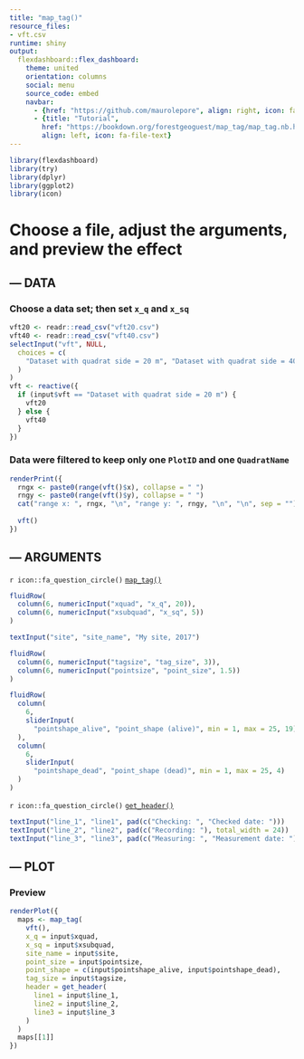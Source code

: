 ```yaml
---
title: "map_tag()"
resource_files:
- vft.csv
runtime: shiny
output:
  flexdashboard::flex_dashboard:
    theme: united
    orientation: columns
    social: menu
    source_code: embed
    navbar:
      - {href: "https://github.com/maurolepore", align: right, icon: fa-user}
      - {title: "Tutorial", 
        href: "https://bookdown.org/forestgeoguest/map_tag/map_tag.nb.html",
        align: left, icon: fa-file-text}
---
```


```r
library(flexdashboard)
library(try)
library(dplyr)
library(ggplot2)
library(icon)
```

Choose a file, adjust the arguments, and preview the effect
=======================================================================

--- DATA {data-width=350}
-----------------------------------------------------------------------

### Choose a data set; then set `x_q` and `x_sq` {data-height=10}

```r
vft20 <- readr::read_csv("vft20.csv")
vft40 <- readr::read_csv("vft40.csv")
selectInput("vft", NULL, 
  choices = c(
    "Dataset with quadrat side = 20 m", "Dataset with quadrat side = 40 m"
  )
)
vft <- reactive({
  if (input$vft == "Dataset with quadrat side = 20 m") {
    vft20
  } else {
    vft40
  }
})
```

### Data were filtered to keep only one `PlotID` and one `QuadratName` {data-height=90}

```r
renderPrint({
  rngx <- paste0(range(vft()$x), collapse = " ")
  rngy <- paste0(range(vft()$y), collapse = " ")
  cat("range x: ", rngx, "\n", "range y: ", rngy, "\n", "\n", sep = "")
  
  vft()
})
```

--- ARGUMENTS {data-width=250}
-----------------------------------------------------------------------

`r icon::fa_question_circle()` [`map_tag()`](https://forestgeo.github.io/try/reference/map_tag.html)

```r
fluidRow(
  column(6, numericInput("xquad", "x_q", 20)),
  column(6, numericInput("xsubquad", "x_sq", 5))
)

textInput("site", "site_name", "My site, 2017")

fluidRow(
  column(6, numericInput("tagsize", "tag_size", 3)),
  column(6, numericInput("pointsize", "point_size", 1.5))
)

fluidRow(
  column(
    6, 
    sliderInput(
      "pointshape_alive", "point_shape (alive)", min = 1, max = 25, 19)
  ),
  column(
    6, 
    sliderInput(
      "pointshape_dead", "point_shape (dead)", min = 1, max = 25, 4)
  )
)
```

`r icon::fa_question_circle()` [`get_header()`](https://forestgeo.github.io/try/reference/get_header.html)

```r
textInput("line_1", "line1", pad(c("Checking: ", "Checked date: ")))
textInput("line_2", "line2", pad(c("Recording: "), total_width = 24))
textInput("line_3", "line3", pad(c("Measuring: ", "Measurement date: ")))
```

--- PLOT {data-width=350}
-----------------------------------------------------------------------

### Preview

```r
renderPlot({
  maps <- map_tag(
    vft(), 
    x_q = input$xquad,
    x_sq = input$xsubquad,
    site_name = input$site,
    point_size = input$pointsize,
    point_shape = c(input$pointshape_alive, input$pointshape_dead),
    tag_size = input$tagsize,
    header = get_header(
      line1 = input$line_1,
      line2 = input$line_2,
      line3 = input$line_3
    )
  )
  maps[[1]]
})
```

